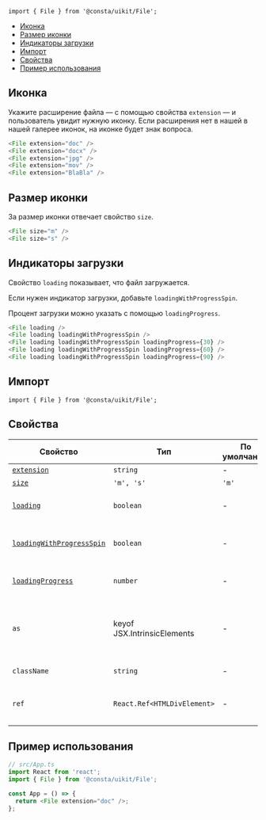 

```tsx
import { File } from '@consta/uikit/File';
```

<MdxMenu>

- [Иконка](#иконка)
- [Размер иконки](#размер-иконки)
- [Индикаторы загрузки](#индикаторы-загрузки)
- [Импорт](#импорт)
- [Свойства](#свойства)
- [Пример использования](#пример-использования)

</MdxMenu>

## Иконка

Укажите расширение файла — с помощью свойства `extension` — и пользователь увидит
нужную иконку. Если расширения нет в нашей в нашей галерее иконок,
на иконке будет знак вопроса.

```ts
<File extension="doc" />
<File extension="docx" />
<File extension="jpg" />
<File extension="mov" />
<File extension="BlaBla" />
```

<FileExampleExtension />

## Размер иконки

За размер иконки отвечает свойство `size`.

```ts
<File size="m" />
<File size="s" />
```

<FileExampleSize />

## Индикаторы загрузки

Свойство `loading` показывает, что файл загружается.

Если нужен индикатор загрузки, добавьте `loadingWithProgressSpin`.

Процент загрузки можно указать с помощью `loadingProgress`.

```ts
<File loading />
<File loading loadingWithProgressSpin />
<File loading loadingWithProgressSpin loadingProgress={30} />
<File loading loadingWithProgressSpin loadingProgress={60} />
<File loading loadingWithProgressSpin loadingProgress={90} />
```

<FileExampleLoading />

## Импорт

```tsx
import { File } from '@consta/uikit/File';
```

## Свойства

| Свойство                                          | Тип                         | По умолчанию | Описание                                                         |
| ------------------------------------------------- | --------------------------- | ------------ | ---------------------------------------------------------------- |
| [`extension`](#иконка)                            | `string`                    | -            | Иконка файла                                                     |
| [`size`](#размер-иконки)                          | `'m', 's'`                  | `'m'`        | Размер иконки                                                    |
| [`loading`](#индикаторы-загрузки)                 | `boolean`                   | -            | Показывает, что файл загружается                                 |
| [`loadingWithProgressSpin`](#индикаторы-загрузки) | `boolean`                   | -            | Показывает индикатор прогресса загрузки                          |
| [`loadingProgress`](#индикаторы-загрузки)         | `number`                    | -            | Прогресс загрузки в процентах                                    |
| `as`                                              | keyof JSX.IntrinsicElements | -            | HTML-тег, в виде которого этот компонент будет представлен в DOM |
| `className`                                       | `string`                    | -            | Дополнительный класс                                             |
| `ref`                                             | `React.Ref<HTMLDivElement>` | -            | Ссылка на корневой DOM-элемент компонента                        |

## Пример использования

```ts
// src/App.ts
import React from 'react';
import { File } from '@consta/uikit/File';

const App = () => {
  return <File extension="doc" />;
};
```
